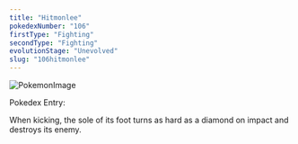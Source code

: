 ```yaml
---
title: "Hitmonlee"
pokedexNumber: "106"
firstType: "Fighting"
secondType: "Fighting"
evolutionStage: "Unevolved"
slug: "106hitmonlee"
---
```


![PokemonImage](https://archives.bulbagarden.net/media/upload/thumb/0/00/0106Hitmonlee.png/140px-0106Hitmonlee.png)

Pokedex Entry:

When kicking, the sole of its foot turns as hard as a diamond on impact and destroys its enemy.
